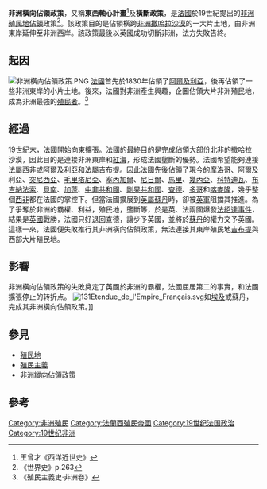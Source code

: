 {{命名}}
'''非洲橫向佔領政策'''，又稱'''東西軸心計畫'''<ref>王曾才《西洋近世史》</ref>及'''橫斷政策'''，是[[法蘭西殖民帝國|法國]]於19世紀提出的[[非洲殖民地|非洲殖民地]][[佔領|佔領]]政策<ref>《世界史》p.263</ref>。該政策目的是佔領橫跨[[非洲|非洲]][[撒哈拉沙漠|撒哈拉沙漠]]的一大片土地，由非洲東岸延伸至非洲西岸。該政策最後以英國成功切斷非洲，法方失敗告終。

==起因==
[[File:非洲橫向佔領政策.PNG|thumb]]
[[法國|法國]]首先於1830年佔領了[[阿爾及利亞|阿爾及利亞]]，後再佔領了一些非洲東岸的小片土地。後來，法國對非洲產生興趣，企圖佔領大片非洲殖民地，成為非洲最強的[[殖民者|殖民者]]。<ref>《殖民主義史·非洲卷》</ref>

==經過==
19世紀末，法國開始向東擴張。法國的最終目的是完成佔領大部份[[北非|北非]]的撒哈拉沙漠，因此目的是連接非洲東岸和[[紅海|紅海]]，形成法國壟斷的優勢。法國希望能夠連接[[法屬西非|法屬西非]]或阿爾及利亞和[[法屬吉布提|法屬吉布提]]。因此法國先後佔領了現今的[[摩洛哥|摩洛哥]]、阿爾及利亞、[[突尼西亞|突尼西亞]]、[[毛里塔尼亞|毛里塔尼亞]]、[[塞內加爾|塞內加爾]]、[[尼日爾|尼日爾]]、[[馬里|馬里]]、[[幾內亞|幾內亞]]、[[科特迪瓦|科特迪瓦]]、[[布吉納法索|布吉納法索]]、[[貝南|貝南]]、[[加蓬|加蓬]]、[[中非共和國|中非共和國]]、[[剛果共和國|剛果共和國]]、[[查德|查德]]、[[多哥|多哥]]和[[喀麥隆|喀麥隆]]，幾乎整個[[西非|西非]]都在法國的掌控下。但當法國擴展到[[英屬蘇丹|英屬蘇丹]]時，卻被[[英軍|英軍]]阻擋其推進。為了爭奪於非洲的霸權、利益，殖民地，壟斷等，於是英、法兩國爆發[[法紹達事件|法紹達事件]]，結果是[[英國|英國]]戰勝，法國只好退回查德，讓步予英國，並將於[[蘇丹|蘇丹]]的權力交予英國。這樣一來，法國便失敗推行其非洲橫向佔領政策，無法連接其東岸殖民地[[吉布提|吉布提]]與西部大片殖民地。

==影響==
非洲橫向佔領政策的失敗奠定了英國於非洲的霸權，法國屈居第二的事實，和法國擴張停止的转折点。
[[File:131Etendue_de_l'Empire_Français.svg|thumb]]如[[埃及|埃及]]或蘇丹，完成其非洲橫向佔領政策。]]

==參見==
*[[殖民地|殖民地]]
*[[殖民主義|殖民主義]]
*[[非洲縱向佔領政策|非洲縱向佔領政策]]

==參考==
{{Reflist|2}}

[[Category:非洲殖民|Category:非洲殖民]]
[[Category:法蘭西殖民帝國|Category:法蘭西殖民帝國]]
[[Category:19世纪法国政治|Category:19世纪法国政治]]
[[Category:19世纪非洲|Category:19世纪非洲]]